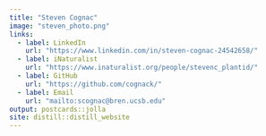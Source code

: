 ```yaml
---
title: "Steven Cognac"
image: "steven_photo.png"
links:
  - label: LinkedIn
    url: "https://www.linkedin.com/in/steven-cognac-24542658/"
  - label: iNaturalist
    url: "https://www.inaturalist.org/people/stevenc_plantid/"
  - label: GitHub
    url: "https://github.com/cognack/"
  - label: Email
    url: "mailto:scognac@bren.ucsb.edu"
output: postcards::jolla
site: distill::distill_website
---
```



